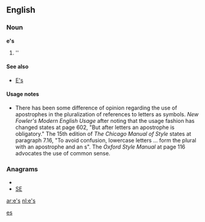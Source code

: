{{also|Appendix:Variations of "es"}}
==English==

===Noun===
'''e's'''

# ''{{plural of|[[e]]}}

====See also====
* [[E's]]

====Usage notes====
* There has been some difference of opinion regarding the use of apostrophes in the pluralization of references to letters as symbols.  ''New Fowler's Modern English Usage'' after noting that the usage fashion has changed states at page 602, "But after letters an apostrophe is obligatory."    The 15th edition of ''The Chicago Manual of Style'' states at paragraph 7.16, "To avoid confusion, lowercase letters ... form the plural with an apostrophe and an s".  The ''Oxford Style Manual'' at page 116 advocates the use of common sense.

===Anagrams===
* {{alphagram|es}}
* [[SE#English|SE]]

[[Category:English terms spelled with '|es]]

[[ar:e's]]
[[nl:e's]]
